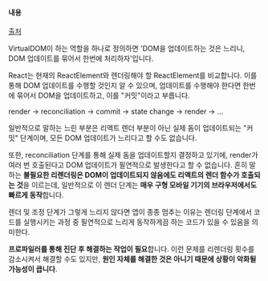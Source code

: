 #### 내용

[출처](https://kentcdodds.com/blog/fix-the-slow-render-before-you-fix-the-re-render)

VirtualDOM이 하는 역할을 하나로 정의하면 'DOM을 업데이트하는 것은 느리니, DOM 업데이트를 묶어서 한번에 처리하자'입니다.

React는 현재의 ReactElement와 렌더링해야 할 ReactElement를 비교합니다. 이를 통해 DOM 업데이트를 수행할 것인지 알 수 있으며, 업데이트를 수행해야 한다면 한번에 묶어서 DOM을 업데이트하고, 이를 "커밋"이라고 부릅니다.

render -> reconciliation -> commit -> state change -> render -> ...

일반적으로 말하는 느린 부분은 리액트 렌더 부분이 아닌 실제 돔이 업데이트되는 "커밋" 단계이며, 모든 DOM 업데이트가 느리다고 할 수도 없습니다.

또한, reconciliation 단계를 통해 실제 돔을 업데이트할지 결정하고 있기에, render가 여러 번 호출된다고 DOM 업데이트가 필연적으로 발생한다고 할 수 없습니다. 흔히 말하는 **불필요한 리렌더링은 DOM이 업데이트되지 않음에도 리액트의 렌더 함수가 호출되는 것**을 이르는데, 일반적으로 이 렌더 단계는 **매우 구형 모바일 기기의 브라우저에서도 빠르게 동작**합니다.

렌더 및 조정 단계가 그렇게 느리지 않다면 앱이 종종 멈추는 이유는 렌더링 단계에서 코드를 실행시키는 과정 중 필연적으로 느리게 동작하게끔 하는 코드가 있을 수 있음을 의미한다.

**프로파일러를 통해 진단 후 해결하는 작업이 필요**합니다. 이런 문제를 리렌더링 횟수를 감소시켜서 해결할 수도 있지만, **원인 자체를 해결한 것은 아니기 때문에 상황이 악화될 가능성이 큽니다**.

